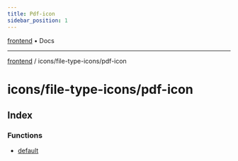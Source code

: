 ```yaml
---
title: Pdf-icon
sidebar_position: 1
---
```


[frontend](./pdf-icon/../../..) • Docs

***

[frontend](./pdf-icon/../../..) / icons/file-type-icons/pdf-icon

# icons/file-type-icons/pdf-icon

## Index

### Functions

- [default](./pdf-icon/functions/default)
